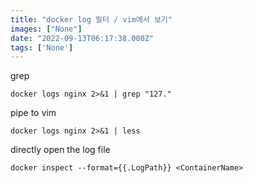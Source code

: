 ```yaml
---
title: "docker log 필터 / vim에서 보기"
images: ["None"]
date: "2022-09-13T06:17:38.000Z"
tags: ['None']
---
```


<TOCInline toc={props.toc} asDisclosure />
grep

```
docker logs nginx 2>&1 | grep "127."

```

pipe to vim

```
docker logs nginx 2>&1 | less  

```

directly open the log file

```
docker inspect --format={{.LogPath}} <ContainerName>
```
